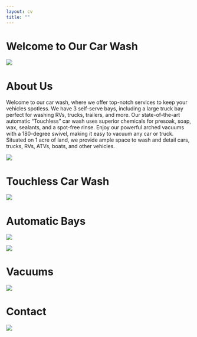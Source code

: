 ```yaml
---
layout: cv
title: ""
---
```


# Welcome to Our Car Wash

![](Images/carwash_logo.png)



# About Us

Welcome to our car wash, where we offer top-notch services to keep your vehicles spotless. We have 3 self-serve bays, including a large truck bay perfect for washing RVs, trucks, trailers, and more. Our state-of-the-art automatic “Touchless” car wash uses superior chemicals for presoak, soap, wax, sealants, and a spot-free rinse. Enjoy our powerful arched vacuums with a 180-degree swivel, making it easy to vacuum any car or truck. Situated on 1 acre of land, we provide ample space to wash and detail cars, trucks, RVs, ATVs, boats, and other vehicles.

![](Images/frontview_carwash.jpg)



# Touchless Car Wash

![](Images/automatic-bay_washmenu.jpg)

# Automatic Bays 

![](Images/selfserve_pmt_and_controls.jpg)


![](Images/selfserve_menu_pmt.jpg)

# Vacuums

![](Images/3vacuums.jpg)


# Contact 
![](Images/replace.jpg)
